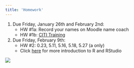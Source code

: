 ```yaml
---
title: 'Homework'
---
```


1.  Due Friday, January 26th and February 2nd:
    -   HW #1a: Record your names on Moodle name coach
    -   HW #1b: [CITI Training](pdfs/HW%201b_CITI%20Training.pdf)
2.  Due Friday, February 9th:
    -   HW #2: 0.23, 5.11, 5.16, 5.18, 5.27 (a only)
    -   Click [here](pdfs/intro_to_r.html) for more introduction to R and RStudio <!-- 3.  Due Friday, September 24th: --> <!--     -   HW #3: 5.32 , 5.38, 5.54, 5.59, 5.60, 5.70 --> <!-- 4.  Due Friday, October 1st: --> <!--     -   HW #4: 5.36, 5.43, 5.46, 5.61 --> <!-- 5.  Due Friday, October 15th: --> <!--     -   HW #5: 6.12, 6.13, 6.15, 6.16, 6.31 (a-b only) --> <!-- 6.  Due Friday, November 5th: --> <!--     -   HW #6: 6.1, 6.5, 6.26, 6.36, 6.37 --> <!-- 7.  Due Friday, November 12th: --> <!--     -   HW #7: 7.5, 7.7, 7.8, 7.11, 7.12, find a peer-reviewed journal article that uses ANOVA and upload with your HW. --> <!-- 8.  Due Friday, November 19th: --> <!--     -   HW #8: 7.20, 7.21, 7.22, 7.34, 7.38 --> <!-- 9.  Due Friday, December 3rd: --> <!--     -   HW #9: 8.1, 8.3, 8.6, 8.12, 8.14 -->

![](https://c.tenor.com/xATuBt2dRhwAAAAM/kitten-cat.gif)
